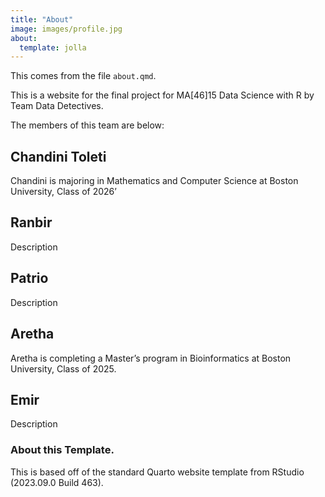 ```yaml
---
title: "About"
image: images/profile.jpg
about:
  template: jolla
---
```



This comes from the file `about.qmd`.

This is a website for the final project for MA[46]15 Data Science with R by Team Data Detectives.

The members of this team are below:

## Chandini Toleti

Chandini is majoring in Mathematics and Computer Science at Boston University, Class of 2026'

## Ranbir

Description

## Patrio

Description

## Aretha

Aretha is completing a Master's program in Bioinformatics at Boston University, Class of 2025.

## Emir

Description

<!-- Please leave in the information below -->

### About this Template.

This is based off of the standard Quarto website template from RStudio (2023.09.0 Build 463).
